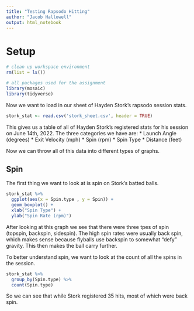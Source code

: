 ```yaml
---
title: "Testing Rapsodo Hitting"
author: "Jacob Hallowell"
output: html_notebook
---
```


# Setup
```r
# clean up workspace environment
rm(list = ls())

# all packages used for the assignment
library(mosaic)
library(tidyverse)
```

Now we want to load in our sheet of Hayden Stork's rapsodo session stats.
```r
stork_stat <- read.csv('stork_sheet.csv', header = TRUE)
```
This gives us a table of all of Hayden Stork's registered stats for his session on June 14th, 2022. The three categories we have are:
* Launch Angle (degrees)
* Exit Velocity (mph)
* Spin (rpm)
* Spin Type
* Distance (feet)

Now we can throw all of this data into different types of graphs.

## Spin

The first thing we want to look at is spin on Stork's batted balls.
```r
stork_stat %>%
  ggplot(aes(x = Spin.type , y = Spin)) + 
  geom_boxplot() +
  xlab("Spin Type") +
  ylab("Spin Rate (rpm)")
```

After looking at this graph we see that there were three tpes of spin (topspin, backspin, sidespin). The high spin rates were usually back spin, which makes sense because flyballs use backspin to somewhat "defy" gravity. This then makes the ball carry further.

To better understand spin, we want to look at the count of all the spins in the session.

```r
stork_stat %>%
  group_by(Spin.type) %>%
  count(Spin.type)
```
So we can see that while Stork registered 35 hits, most of which were back spin.